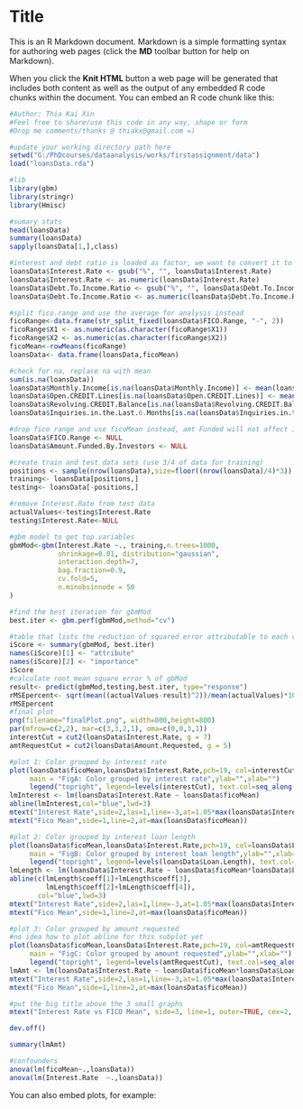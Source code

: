 Title
========================================================

This is an R Markdown document. Markdown is a simple formatting syntax for authoring web pages (click the **MD** toolbar button for help on Markdown).

When you click the **Knit HTML** button a web page will be generated that includes both content as well as the output of any embedded R code chunks within the document. You can embed an R code chunk like this:

```r
#Author: Thia Kai Xin
#Feel free to share/use this code in any way, shape or form
#Drop me comments/thanks @ thiakx@gmail.com =)

#update your working directory path here
setwd("G:/PhDcourses/dataanalysis/works/firstassignment/data")
load("loansData.rda")

#lib
library(gbm)
library(stringr)
library(Hmisc)

#sumary stats
head(loansData)
summary(loansData)
sapply(loansData[1,],class)

#interest and debt ratio is loaded as factor, we want to convert it to numeric
loansData$Interest.Rate <- gsub("%", "", loansData$Interest.Rate)
loansData$Interest.Rate <- as.numeric(loansData$Interest.Rate)
loansData$Debt.To.Income.Ratio <- gsub("%", "", loansData$Debt.To.Income.Ratio)
loansData$Debt.To.Income.Ratio <- as.numeric(loansData$Debt.To.Income.Ratio)

#split fico.range and use the average for analysis instead
ficoRange<-data.frame(str_split_fixed(loansData$FICO.Range, "-", 2))
ficoRange$X1 <- as.numeric(as.character(ficoRange$X1))
ficoRange$X2 <- as.numeric(as.character(ficoRange$X2))
ficoMean<-rowMeans(ficoRange)
loansData<- data.frame(loansData,ficoMean)

#check for na, replace na with mean
sum(is.na(loansData))
loansData$Monthly.Income[is.na(loansData$Monthly.Income)] <- mean(loansData$Monthly.Income, na.rm = TRUE)
loansData$Open.CREDIT.Lines[is.na(loansData$Open.CREDIT.Lines)] <- mean(loansData$Open.CREDIT.Lines, na.rm = TRUE)
loansData$Revolving.CREDIT.Balance[is.na(loansData$Revolving.CREDIT.Balance)] <- mean(loansData$Revolving.CREDIT.Balance, na.rm = TRUE)
loansData$Inquiries.in.the.Last.6.Months[is.na(loansData$Inquiries.in.the.Last.6.Months)] <- mean(loansData$Inquiries.in.the.Last.6.Months, na.rm = TRUE)

#drop fico range and use ficoMean instead, amt Funded will not affect interest rate based on lending club website
loansData$FICO.Range <- NULL
loansData$Amount.Funded.By.Investors <- NULL

#create train and test data sets (use 3/4 of data for training)
positions <- sample(nrow(loansData),size=floor((nrow(loansData)/4)*3))
training<- loansData[positions,]
testing<- loansData[-positions,]

#remove Interest.Rate from test data
actualValues<-testing$Interest.Rate
testing$Interest.Rate<-NULL

#gbm model to get top variables
gbmMod<-gbm(Interest.Rate ~., training,n.trees=1000,
            shrinkage=0.01, distribution="gaussian",
            interaction.depth=7,         
            bag.fraction=0.9,
            cv.fold=5,
            n.minobsinnode = 50
)

#find the best iteration for gbmMod
best.iter <- gbm.perf(gbmMod,method="cv")

#table that lists the reduction of squared error attributable to each variable
iScore <- summary(gbmMod, best.iter)
names(iScore)[1] <- "attribute"
names(iScore)[2] <- "importance"
iScore
#calculate root mean square error % of gbMod
result<- predict(gbmMod,testing,best.iter, type="response")
rMSEpercent<- sqrt(mean((actualValues-result)^2))/mean(actualValues)*100
rMSEpercent
#final plot
png(filename="finalPlot.png", width=800,height=800)
par(mfrow=c(2,2), mar=c(3,3,2,1), oma=c(0,0,3,1))
interestCut = cut2(loansData$Interest.Rate, g = 7)
amtRequestCut = cut2(loansData$Amount.Requested, g = 5)

#plot 1: Color grouped by interest rate
plot(loansData$ficoMean,loansData$Interest.Rate,pch=19, col=interestCut,
     main = "FigA: Color grouped by interest rate",ylab="",xlab="")
     legend("topright", legend=levels(interestCut), text.col=seq_along(levels(interestCut)))
lmInterest <- lm(loansData$Interest.Rate ~ loansData$ficoMean)
abline(lmInterest,col="blue",lwd=3)
mtext("Interest Rate",side=2,las=1,line=-3,at=1.05*max(loansData$Interest.Rate))
mtext("Fico Mean",side=1,line=2,at=max(loansData$ficoMean))

#plot 2: Color grouped by interest loan length
plot(loansData$ficoMean,loansData$Interest.Rate,pch=19, col=loansData$Loan.Length,
     main = "FigB: Color grouped by interest loan length",ylab="",xlab="")
     legend("topright", legend=levels(loansData$Loan.Length), text.col=seq_along(levels(loansData$Loan.Length)))
lmLength <- lm(loansData$Interest.Rate ~ loansData$ficoMean*loansData$Loan.Length)
abline(c(lmLength$coeff[1]+lmLength$coeff[3],
         lmLength$coeff[2]+lmLength$coeff[4]),
       col="blue",lwd=3)
mtext("Interest Rate",side=2,las=1,line=-3,at=1.05*max(loansData$Interest.Rate))
mtext("Fico Mean",side=1,line=2,at=max(loansData$ficoMean))

#plot 3: Color grouped by amount requested
#no idea how to plot abline for this subplot yet
plot(loansData$ficoMean,loansData$Interest.Rate,pch=19, col=amtRequestCut,
     main = "FigC: Color grouped by amount requested",ylab="",xlab="")
     legend("topright", legend=levels(amtRequestCut), text.col=seq_along(levels(amtRequestCut)))
lmAmt <- lm(loansData$Interest.Rate ~ loansData$ficoMean*loansData$Loan.Length*loansData$Amount.Requested)
mtext("Interest Rate",side=2,las=1,line=-3,at=1.05*max(loansData$Interest.Rate))
mtext("Fico Mean",side=1,line=2,at=max(loansData$ficoMean))

#put the big title above the 3 small graphs
mtext("Interest Rate vs FICO Mean", side=3, line=1, outer=TRUE, cex=2, font=2)

dev.off()

summary(lmAmt)

#confounders
anova(lm(ficoMean~.,loansData))
anova(lm(Interest.Rate  ~.,loansData))

```

You can also embed plots, for example:

```r

```

